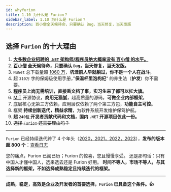 ```yaml
---
id: whyfurion
title: 1.10 为什么是 Furion？
sidebar_label: 1.10 为什么是 Furion？
description: 百小僧全天候待命，只要确认 Bug，当天修复，当天发版
---
```



## 选择 `Furion` 的十大理由

1. **<u>大多数企业招聘的 `.NET` 架构师/程序员绝大概率没有 [百小僧](https://gitee.com/monksoul) 的水平。</u>**
2. **[百小僧](https://gitee.com/monksoul) 全天候待命，只要确认 `Bug`，当天修复，当天发版。**
3. `NuGet` 总下载量超 [1060 万](https://www.nuget.org/profiles/monk.soul)，**坑洼前人早就躺过，你不是一个人在战斗**。
4. 超 `310万` 字的保姆级使用手册，”**保温杯里泡枸杞**“ 的养生法（**护发**）你不需要。
5. **程序员上岗无需培训，直接丢文档了事，实习生来了都可以扛大旗。**
6. [MIT](https://gitee.com/dotnetchina/Furion/blob/v4/LICENSE) 开源协议，**商用无猫腻**，超高质量的源码，**可做企业内部框架**。
7. 底层核心无第三方依赖，应用层仅依赖了两个第三方包，**功能自主可控**。
8. 框架 **持续创新迭代，精益求精**，为软件系统开发维护保驾护航。
9. **超 `240位` 开发者贡献代码和文档，国内 `.NET` 开源项目仅此一份。**
10. ~~选择 `Furion` 还需要理由吗？~~

---

`Furion` 已经持续迭代跨了 4 个年头（[2020，2021，2022，2023](http://furion.baiqian.ltd/docs/course)），**发布的版本超 800 个**：[查看日志](http://furion.baiqian.ltd/docs/upgrade)

您的痛点，Furion 已阅已历；Furion 的惊喜，您且慢慢享受。 还是那句话：只有中国人才懂中国人，选来选去还是 Furion 好用。 **时间不等人，市场不等人，与其选择新的框架，不如选择成熟稳定且持续迭代的框架。**

---

**成熟，稳定，高效是企业及开发者的首要选择，`Furion` 已具备这个条件。👍**

